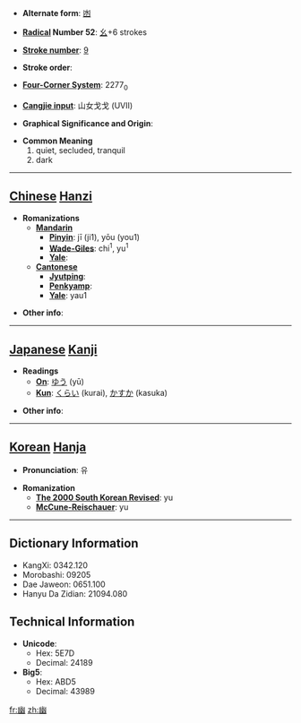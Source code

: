 * '''Alternate form''': [[凼]]

* '''[[Wiktionary:Chinese radical index| Radical]] Number 52''': [[Wiktionary:Chinese radical index 幺|幺]]+6 strokes

* '''[[Wiktionary:Chinese total strokes index|Stroke number]]''': [[Wiktionary:Chinese total strokes index 9|9]]

* '''Stroke order''': 

* '''[[Wiktionary:Chinese four corner index|Four-Corner System]]''': 2277<sub>0</sub>

* '''[[Wiktionary:Chinese Cangjie index|Cangjie input]]''': 山女戈戈 (UVII)

* '''Graphical Significance and Origin''': 

* '''Common Meaning'''
*#quiet, secluded, tranquil
*# dark


----

== [[Chinese]] [[Hanzi]] ==

* '''Romanizations'''
** '''[[Mandarin]]'''
*** '''[[Pinyin]]''': jī (ji1), yōu (you1)
*** '''[[Wade-Giles]]''': chi<sup>1</sup>, yu<sup>1</sup>
*** '''[[Yale]]''': 
** '''[[Cantonese]]'''
*** '''[[Jyutping]]''':
*** '''[[Penkyamp]]''': 
*** '''[[Yale]]''': yau1

* '''Other info''': 

----

== [[Japanese]] [[Kanji]] ==

* '''Readings'''
** '''[[On]]''': [[ゆう]] (yū)
** '''[[Kun]]''': [[くらい]] (kurai), [[かすか]] (kasuka)

* '''Other info''':  

----

== [[Korean]] [[Hanja]] ==

* '''Pronunciation''': 유

* '''Romanization'''
** '''[[The 2000 South Korean Revised Romanization|The 2000 South Korean Revised]]''': yu
** '''[[McCune-Reischauer]]''': yu

----

== Dictionary Information ==

* KangXi: 0342.120
* Morobashi: 09205
* Dae Jaweon: 0651.100
* Hanyu Da Zidian: 21094.080

== Technical Information ==

* '''Unicode''':
** Hex: 5E7D
** Decimal: 24189
* '''Big5''':
** Hex: ABD5
** Decimal: 43989

[[fr:幽]]
[[zh:幽]]